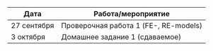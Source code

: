 Дата | Работа/мероприятие
-------- | -----------------------------------
27 сентября | Проверочная работа 1 (FE-, RE-models)
3 октября | Домашнее задание 1 (сдаваемое)